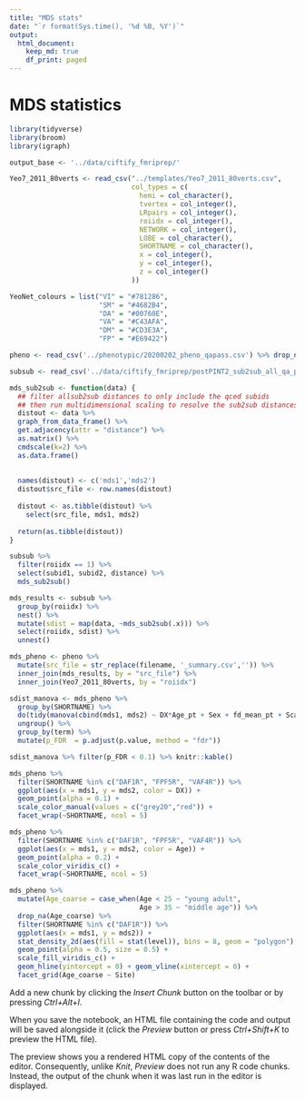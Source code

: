 ```yaml
---
title: "MDS stats"
date: "`r format(Sys.time(), '%d %B, %Y')`"
output:
  html_document:
    keep_md: true
    df_print: paged
---
```


# MDS statistics

```r
library(tidyverse)
library(broom)
library(igraph)
```

```r
output_base <- '../data/ciftify_fmriprep/'

Yeo7_2011_80verts <- read_csv("../templates/Yeo7_2011_80verts.csv",
                              col_types = c(
                                hemi = col_character(),
                                tvertex = col_integer(),
                                LRpairs = col_integer(),
                                roiidx = col_integer(),
                                NETWORK = col_integer(),
                                LOBE = col_character(),
                                SHORTNAME = col_character(),
                                x = col_integer(),
                                y = col_integer(),
                                z = col_integer()
                              ))

YeoNet_colours = list("VI" = "#781286",
                      "SM" = "#4682B4",
                      "DA" = "#00760E", 
                      "VA" = "#C43AFA",
                      "DM" = "#CD3E3A", 
                      "FP" = "#E69422")

pheno <- read_csv('../phenotypic/20200202_pheno_qapass.csv') %>% drop_na(DX) 

subsub <- read_csv('../data/ciftify_fmriprep/postPINT2_sub2sub_all_qa_passes.csv')
```

```r
mds_sub2sub <- function(data) {
  ## filter allsub2sub distances to only include the qced subids
  ## then run multidimensional scaling to resolve the sub2sub distances to a 2D plane
  distout <- data %>%
  graph_from_data_frame() %>%
  get.adjacency(attr = "distance") %>%
  as.matrix() %>%
  cmdscale(k=2) %>%
  as.data.frame()
  
  
  names(distout) <- c('mds1','mds2')
  distout$src_file <- row.names(distout)
  
  distout <- as.tibble(distout) %>%
    select(src_file, mds1, mds2)
  
  return(as.tibble(distout))
}
```

```r
subsub %>%
  filter(roiidx == 1) %>%
  select(subid1, subid2, distance) %>%
  mds_sub2sub()
```

```r
mds_results <- subsub %>%
  group_by(roiidx) %>%
  nest() %>%
  mutate(sdist = map(data, ~mds_sub2sub(.x))) %>%
  select(roiidx, sdist) %>%
  unnest()
```

```r
mds_pheno <- pheno %>%
  mutate(src_file = str_replace(filename, '_summary.csv','')) %>%
  inner_join(mds_results, by = "src_file") %>%
  inner_join(Yeo7_2011_80verts, by = "roiidx") 
```

```r
sdist_manova <- mds_pheno %>%
  group_by(SHORTNAME) %>%
  do(tidy(manova(cbind(mds1, mds2) ~ DX*Age_pt + Sex + fd_mean_pt + Scanner + SurfArea_pt,.))) %>%
  ungroup() %>%
  group_by(term) %>%
  mutate(p_FDR  = p.adjust(p.value, method = "fdr"))
```

```r
sdist_manova %>% filter(p_FDR < 0.1) %>% knitr::kable()
```


```r
mds_pheno %>%
  filter(SHORTNAME %in% c("DAF1R", "FPF5R", "VAF4R")) %>%
  ggplot(aes(x = mds1, y = mds2, color = DX)) +
  geom_point(alpha = 0.1) +
  scale_color_manual(values = c("grey20","red")) +
  facet_wrap(~SHORTNAME, ncol = 5)
```
```r
mds_pheno %>%
  filter(SHORTNAME %in% c("DAF1R", "FPF5R", "VAF4R")) %>%
  ggplot(aes(x = mds1, y = mds2, color = Age)) +
  geom_point(alpha = 0.2) +
  scale_color_viridis_c() +
  facet_wrap(~SHORTNAME, ncol = 5)
```
```r
mds_pheno %>%  
  mutate(Age_coarse = case_when(Age < 25 ~ "young adult",
                                Age > 35 ~ "middle age")) %>%
  drop_na(Age_coarse) %>%
  filter(SHORTNAME %in% c("DAF1R")) %>%
  ggplot(aes(x = mds1, y = mds2)) +
  stat_density_2d(aes(fill = stat(level)), bins = 8, geom = "polygon") +
  geom_point(alpha = 0.5, size = 0.5) +
  scale_fill_viridis_c() +
  geom_hline(yintercept = 0) + geom_vline(xintercept = 0) +
  facet_grid(Age_coarse ~ Site)
```

Add a new chunk by clicking the *Insert Chunk* button on the toolbar or by pressing *Ctrl+Alt+I*.

When you save the notebook, an HTML file containing the code and output will be saved alongside it (click the *Preview* button or press *Ctrl+Shift+K* to preview the HTML file).

The preview shows you a rendered HTML copy of the contents of the editor. Consequently, unlike *Knit*, *Preview* does not run any R code chunks. Instead, the output of the chunk when it was last run in the editor is displayed.
